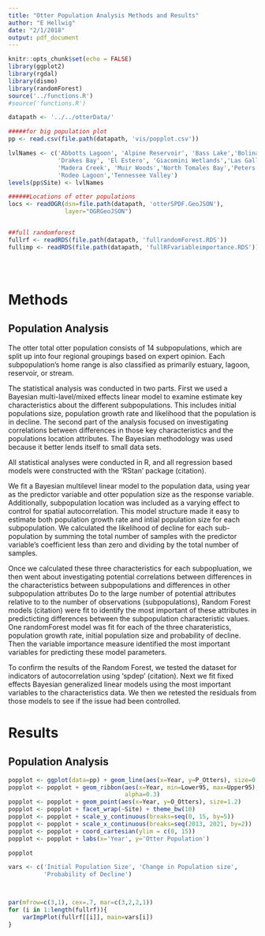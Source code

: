 ```yaml
---
title: "Otter Population Analysis Methods and Results"
author: "E Hellwig"
date: "2/1/2018"
output: pdf_document
---
```


```r
knitr::opts_chunk$set(echo = FALSE)
library(ggplot2)
library(rgdal)
library(dismo)
library(randomForest)
source('../functions.R')
#source('functions.R')

datapath <- '../../otterData/'

#####for big population plot
pp <- read.csv(file.path(datapath, 'vis/popplot.csv')) 

lvlNames <- c('Abbotts Lagoon', 'Alpine Reservoir', 'Bass Lake','Bolinas',
              'Drakes Bay', 'El Estero', 'Giacomini Wetlands','Las Gallinas',
              'Madera Creek', 'Muir Woods','North Tomales Bay','Peters Dam',
              'Rodeo Lagoon','Tennessee Valley')
levels(pp$Site) <- lvlNames

######Locations of otter populations
locs <- readOGR(dsn=file.path(datapath, 'otterSPDF.GeoJSON'),
                layer="OGRGeoJSON")


##full randomforest
fullrf <- readRDS(file.path(datapath, 'fullrandomForest.RDS'))
fullimp <- readRDS(file.path(datapath, 'fullRFvariableimportance.RDS'))





```


# Methods

## Population Analysis


The otter total otter population consists of 14 subpopulations, which are split up into four regional groupings based on expert opinion. Each subpopulation's home range is also classified as primarily estuary, lagoon, reservoir, or stream. 

The statistical analysis was conducted in two parts. First we used a Bayesian multi-lavel/mixed effects linear model to examine estimate key characteristics about the different subpopulations. This includes initial populations size, population growth rate and likelihood that the population is in decline. 
The second part of the analysis focused on investigating correlations between differences in those key characteristics and the populations location attributes. The Bayesian methodology was used because it better lends itself to small data sets.

All  statistical analyses were conducted in R, and all regression based models were constructed with the 'RStan' package (citation).

We fit a Bayesian multilevel linear model to the population data, using year as the predictor variable and otter population size as the response variable. Additionally, subpopulation location was included as a varying effect to control for spatial autocorrelation. This model structure made it easy to estimate both population growth rate and intial population size for each subpopulation. We calculated the likelihood of decline for each sub-population by summing the total number of samples with the predictor variable's coefficient less than zero and dividing by the total number of samples. 

Once we calculated these three characteristics for each subpopluation, we then went about investigating potential correlations between differences in the characteristics between subpopulations and differences in other subpopulation attributes Do to the large number of potential attributes relative to to the number of observations (subpopulations), Random Forest models (citation) were fit to identify the most important of these attributes in predicticting differences between the subpopulation characteristic values. One randomForest model was fit for each of the three charateristics, population growth rate, initial population size and probability of decline. Then the variable importance measure identified the most important variables for predicting these model parameters.

To confirm the results of the Random Forest, we tested the dataset for indicators of autocorrelation using 'spdep' (citation). Next we fit fixed effects Bayesian generalized linear models using the most important variables to the characteristics data. We then we retested the residuals from those models to see if the issue had been controlled.


# Results

## Population Analysis

```r

popplot <- ggplot(data=pp) + geom_line(aes(x=Year, y=P_Otters), size=0.7)
popplot <- popplot + geom_ribbon(aes(x=Year, min=Lower95, max=Upper95), 
                                 alpha=0.3)
popplot <- popplot + geom_point(aes(x=Year, y=O_Otters), size=1.2)
popplot <- popplot + facet_wrap(~Site) + theme_bw(10)
popplot <- popplot + scale_y_continuous(breaks=seq(0, 15, by=5))
popplot <- popplot + scale_x_continuous(breaks=seq(2013, 2021, by=2))
popplot <- popplot + coord_cartesian(ylim = c(0, 15)) 
popplot <- popplot + labs(x='Year', y='Otter Population')

popplot

```




```r

vars <- c('Initial Population Size', 'Change in Population size',
          'Probability of Decline')



par(mfrow=c(3,1), cex=.7, mar=c(3,2,2,1))
for (i in 1:length(fullrf)){
    varImpPlot(fullrf[[i]], main=vars[i])
}


```











